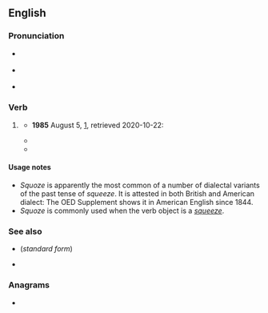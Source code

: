 ==English==

===Pronunciation===
* {{a|RP}} {{IPA|en|/skwəʊz/}}
* {{a|GA}} {{IPA|en|/skwoʊz/}}
* {{rhymes|en|əʊz|oʊz|s=1}}

===Verb===
{{head|en|verb form}}

# {{lb|en|nonstandard|dialectal|or|humorous}} {{en-past of|squeeze}}
#* '''1985''' August 5, {{w|Ronald Reagan}} [https://www.reaganlibrary.gov/archives/speech/remarks-and-question-and-answer-session-reporters-0], retrieved 2020-10-22:
#*: {{quote|en|I picked at it, and I '''squoze''' it and so forth and messed myself up a little bit.}}
#* {{quote-web
|en
|date=2009-03-09
|year=
|first=
|last=
|author=John DeNardo
|authorlink=
|title=SF Signal Welcomes Pete Tzinski
|site=SF Signal
|url=http://www.sfsignal.com/archives/2009/03/sf_signal_welcomes_pete_tzinski/
|archiveorg=
|accessdate=2012-09-18
|passage=Just when you think we '''squoze''' (yes, that’s a word) the blogosphere dry,
}}
#* {{quote-web
|en
|date=2021-01-27
|Year=2021
|author=JP Bonner
|title=Is the Squeeze Squoze Yet?
|site=IsTheSqueezeSquoze
|url=https://isthesqueezesquoze.com/
|accessdate=2021-01-29
|passage=Is the squeeze '''squoze'''? As of January 29, the squeeze has not been squoze.
}}

====Usage notes====
* ''Squoze'' is apparently the most common of a number of dialectal variants of the past tense of ''squeeze''. It is attested in both British and American dialect: The OED Supplement shows it in American English since 1844.
* ''Squoze'' is commonly used when the verb object is a ''[[squeeze]]''.

===See also===
* {{l|en|squeezed}} (''standard form'')
* {{l|en|squozen}}

===Anagrams===
* {{anagrams|en|a=eoqsuz|Zoques}}